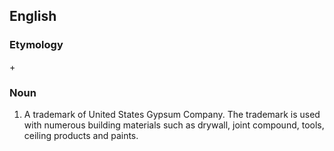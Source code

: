 {{also|Sheetrock}}
==English==

===Etymology===
{{term|sheet|lang=en}} + {{term|rock|lang=en}}

===Noun===
{{en-noun|-}}

# {{uncountable}} A trademark of United States Gypsum Company.  The trademark is used with numerous building materials such as drywall, joint compound, tools, ceiling products and paints.
